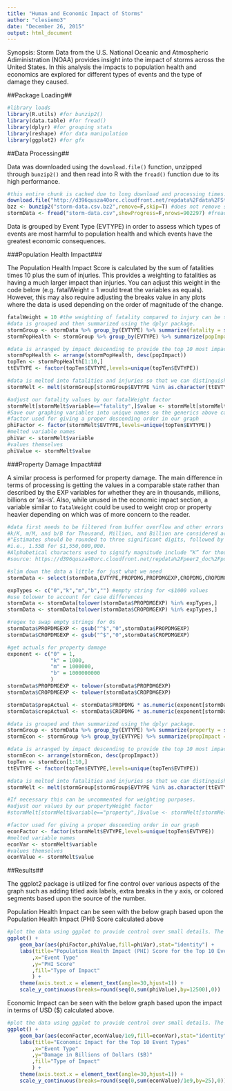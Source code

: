 ```yaml
---
title: "Human and Economic Impact of Storms"
author: "clesiemo3"
date: "December 26, 2015"
output: html_document
---
```


Synopsis: Storm Data from the U.S. National Oceanic and Atmospheric Adiministration (NOAA) provides insight into the impact of storms across the United States. In this analysis the impacts to population health and economics are explored for different types of events and the type of damage they caused.

##Package Loading##

```r
#library loads
library(R.utils) #for bunzip2()
library(data.table) #for fread()
library(dplyr) #for grouping stats
library(reshape) #for data manipulation
library(ggplot2) #for gfx
```

##Data Processing##

Data was downloaded using the `download.file()` function, unzipped through `bunzip2()` and then read into R with the `fread()` function due to its high performance.

```r
#this entire chunk is cached due to long download and processing times.
download.file("http://d396qusza40orc.cloudfront.net/repdata%2Fdata%2FStormData.csv.bz2","storm-data.csv.bz2")
bzz <- bunzip2("storm-data.csv.bz2",remove=F,skip=T) #does not remove source file and skips the unzip if already exists.
stormData <- fread("storm-data.csv",showProgress=F,nrows=902297) #fread makes the file size and load time managable. No need to show progress for a static document
```

Data is grouped by Event Type (EVTYPE) in order to assess which types of events are most harmful to population health and which events have the greatest economic consequences.

###Population Health Impact###

The Population Health Impact Score is calculated by the sum of fatalities times 10 plus the sum of injuries. This provides a weighting to fatalities as having a much larger impact than injuries. You can adjust this weight in the code below (e.g. fatalWeight = 1 would treat the variables as equals). However, this may also require adjusting the breaks value in any plots where the data is used depending on the order of magnitude of the change.

```r
fatalWeight = 10 #the weighting of fatality compared to injury can be set here.
#data is grouped and then summarized using the dplyr package.
stormGroup <- stormData %>% group_by(EVTYPE) %>% summarize(fatality = sum(FATALITIES),injury = sum(INJURIES))
stormPopHealth <- stormGroup %>% group_by(EVTYPE) %>% summarize(popImpact = sum(fatality*fatalWeight+injury))

#data is arranged by impact descending to provide the top 10 most impactful event types for use in graphing.
stormPopHealth <- arrange(stormPopHealth, desc(popImpact))
topTen <- stormPopHealth[1:10,]
ttEVTYPE <- factor(topTen$EVTYPE,levels=unique(topTen$EVTYPE))

#data is melted into fatalities and injuries so that we can distinguish between them by color in our graph
stormMelt <- melt(stormGroup[stormGroup$EVTYPE %in% as.character(ttEVTYPE),],id.vars="EVTYPE")

#adjust our fatality values by our fatalWeight factor
stormMelt[stormMelt$variable=="fatality",]$value <- stormMelt[stormMelt$variable=="fatality",]$value*fatalWeight
#Save our graphing variables into unique names so the generics above can be reused.
#factor used for giving a proper descending order in our graph
phiFactor <- factor(stormMelt$EVTYPE,levels=unique(topTen$EVTYPE))
#melted variable names
phiVar <- stormMelt$variable
#values themselves
phiValue <- stormMelt$value
```

###Property Damage Impact###

A similar process is performed for property damage. The main difference in terms of processing is getting the values in a comparable state rather than described by the EXP variables for whether they are in thousands, millions, billions or 'as-is'. Also, while unused in the economic impact section, a variable similar to `fatalWeight` could be used to weight crop or property heavier depending on which was of more concern to the reader. 

```r
#data first needs to be filtered from buffer overflow and other errors in the damage exponent section. 
#k/K, m/M, and b/B for Thousand, Million, and Billion are considered acceptable as per source documentation:
#"Estimates should be rounded to three significant digits, followed by an alphabetical character signifying the magnitude of the number, 
#i.e., 1.55B for $1,550,000,000. 
#Alphabetical characters used to signify magnitude include “K” for thousands, “M” for millions, and “B” for billions." 
#source: https://d396qusza40orc.cloudfront.net/repdata%2Fpeer2_doc%2Fpd01016005curr.pdf

#slim down the data a little for just what we need
stormData <- select(stormData,EVTYPE,PROPDMG,PROPDMGEXP,CROPDMG,CROPDMGEXP)

expTypes <- c("0","k","m","b","") #empty string for <$1000 values
#use tolower to account for case differences
stormData <- stormData[tolower(stormData$PROPDMGEXP) %in% expTypes,]
stormData <- stormData[tolower(stormData$CROPDMGEXP) %in% expTypes,]

#regex to swap empty strings for 0s
stormData$PROPDMGEXP <- gsub("^$","0",stormData$PROPDMGEXP)
stormData$CROPDMGEXP <- gsub("^$","0",stormData$CROPDMGEXP)

#get actuals for property damage
exponent <- c("0" = 1,
              "k" = 1000,
              "m" = 1000000,
              "b" = 1000000000
              )
stormData$PROPDMGEXP <- tolower(stormData$PROPDMGEXP)
stormData$CROPDMGEXP <- tolower(stormData$CROPDMGEXP)

stormData$propActual <- stormData$PROPDMG * as.numeric(exponent[stormData$PROPDMGEXP])
stormData$cropActual <- stormData$CROPDMG * as.numeric(exponent[stormData$CROPDMGEXP])

#data is grouped and then summarized using the dplyr package.
stormGroup <- stormData %>% group_by(EVTYPE) %>% summarize(property = sum(propActual),crop = sum(cropActual))
stormEcon <- stormGroup %>% group_by(EVTYPE) %>% summarize(propImpact = sum(property+crop))

#data is arranged by impact descending to provide the top 10 most impactful event types for use in graphing.
stormEcon <- arrange(stormEcon, desc(propImpact))
topTen <- stormEcon[1:10,]
ttEVTYPE <- factor(topTen$EVTYPE,levels=unique(topTen$EVTYPE))

#data is melted into fatalities and injuries so that we can distinguish between them by color in our graph
stormMelt <- melt(stormGroup[stormGroup$EVTYPE %in% as.character(ttEVTYPE),],id.vars="EVTYPE")

#If necessary this can be uncommented for weighting purposes.
#adjust our values by our propertyWeight factor
#stormMelt[stormMelt$variable=="property",]$value <- stormMelt[stormMelt$variable=="property",]$value*propertyWeight

#factor used for giving a proper descending order in our graph
econFactor <- factor(stormMelt$EVTYPE,levels=unique(topTen$EVTYPE))
#melted variable names
econVar <- stormMelt$variable
#values themselves
econValue <- stormMelt$value
```

##Results##

The ggplot2 package is utilized for fine control over various aspects of the graph such as adding titled axis labels, extra breaks in the y axis, or colored segments based upon the source of the number.

Population Health Impact can be seen with the below graph based upon the Population Health Impact (PHI) Score calculated above 

```r
#plot the data using ggplot to provide control over small details. The X axis is tilted slightly to provide enough room for the full strings.
ggplot() +
    geom_bar(aes(phiFactor,phiValue,fill=phiVar),stat="identity") +
    labs(title="Population Health Impact (PHI) Score for the Top 10 Event Types"
        ,x="Event Type"
        ,y="PHI Score"
        ,fill="Type of Impact"
        ) +
    theme(axis.text.x = element_text(angle=30,hjust=1)) +
    scale_y_continuous(breaks=round(seq(0,sum(phiValue),by=12500),0))
```

Economic Impact can be seen with the below graph based upon the impact in terms of USD ($) calculated above.

```r
#plot the data using ggplot to provide control over small details. The X axis is tilted slightly to provide enough room for the full strings.
ggplot() +
    geom_bar(aes(econFactor,econValue/1e9,fill=econVar),stat="identity") +
    labs(title="Economic Impact for the Top 10 Event Types"
        ,x="Event Type"
        ,y="Damage in Billions of Dollars ($B)"
        ,fill="Type of Impact"
        ) +
    theme(axis.text.x = element_text(angle=30,hjust=1)) +
    scale_y_continuous(breaks=round(seq(0,sum(econValue)/1e9,by=25),0))
```
